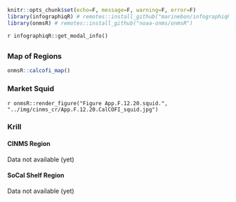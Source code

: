 ```r
knitr::opts_chunk$set(echo=F, message=F, warning=F, error=F)
library(infographiqR) # remotes::install_github("marinebon/infographiqR") 
library(onmsR) # remotes::install_github("noaa-onms/onmsR")
```

`r infographiqR::get_modal_info()`

## {.tabset}

### Map of Regions

```r
onmsR::calcofi_map()
```

### Market Squid {.active}

`r onmsR::render_figure("Figure App.F.12.20.squid.", "../img/cinms_cr/App.F.12.20.CalCOFI_squid.jpg")`

### Krill

#### CINMS Region

Data not available (yet)

#### SoCal Shelf Region

Data not available (yet)
